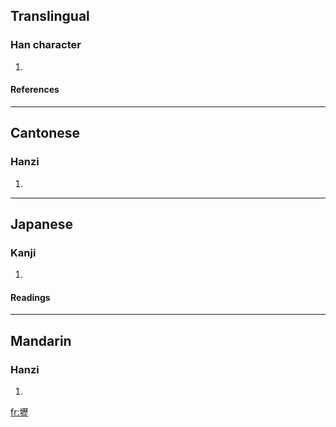 {{see|坜}}

==Translingual==
===Han character===
{{Han char|rn=32|rad=土|as=16|sn=19|four=4111<sub>1</sub>|canj=土一竹一 (GMHM)}}
# {{defn|Han|sort=土16}}
====References====
{{Han ref|kx=0242.130|dkj=05599|dj=0482.070|hdz=10499.080|uh=58E2|ud=22754|bh=C363|bd=50019}}
----
==Cantonese==
===Hanzi===
{{yue-hanzi|jyut=|y=lik6}}
# {{defn|Cantonese}}
----
==Japanese==
===Kanji===
{{ja-kanji|grade=|rs=土16}}
# {{defn|Japanese}} 
====Readings====
{{ja-readings|on=[[れき]] (reki), [[りゃく]] (ryaku)|kun=[[あな]] (ana)}}
----
==Mandarin==
===Hanzi===
{{cmn-hanzi|sim=坜|pin=[[lì]] ([[li4]])|wg=li<sup>4</sup>}}
# {{defn|Mandarin}}

[[fr:壢]]